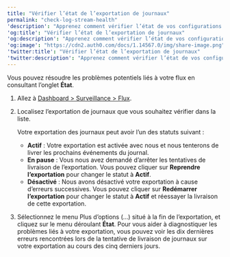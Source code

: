 ---
title: "Vérifier l’état de l’exportation de journaux"
permalink: "check-log-stream-health"
'description': "Apprenez comment vérifier l’état de vos configurations de l’exportation de journaux dans Auth0 Dashboard."
'og:title': "Vérifier l’état de l’exportation de journaux"
'og:description': "Apprenez comment vérifier l’état de vos configurations de l’exportation de journaux dans Auth0 Dashboard."
'og:image': "https://cdn2.auth0.com/docs/1.14567.0/img/share-image.png"
'twitter:title': "Vérifier l’état de l’exportation de journaux"
'twitter:description': "Apprenez comment vérifier l’état de vos configurations de l’exportation de journaux dans Auth0 Dashboard."
---

Vous pouvez résoudre les problèmes potentiels liés à votre flux en consultant l’onglet **État**.

1. Allez à [Dashboard > Surveillance > Flux](https://manage.auth0.com/#/log-streams).
2. Localisez l’exportation de journaux que vous souhaitez vérifier dans la liste.

   Votre exportation des journaux peut avoir l’un des statuts suivant :

   * **Actif** : Votre exportation est activée avec nous et nous tenterons de livrer les prochains événements du journal.
   * **En pause** : Vous nous avez demandé d’arrêter les tentatives de livraison de l’exportation. Vous pouvez cliquer sur **Reprendre l’exportation** pour changer le statut à **Actif**.
   * **Désactivé** : Nous avons désactivé votre exportation à cause d’erreurs successives. Vous pouvez cliquer sur **Redémarrer l’exportation** pour changer le statut à **Actif** et réessayer la livraison de cette exportation.
3. Sélectionnez le menu Plus d’options (...) situé à la fin de l’exportation, et cliquez sur le menu déroulant **État**. Pour vous aider à diagnostiquer les problèmes liés à votre exportation, vous pouvez voir les dix dernières erreurs rencontrées lors de la tentative de livraison de journaux sur votre exportation au cours des cinq derniers jours.